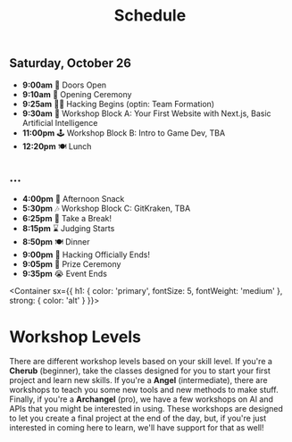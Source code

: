 
<Header sx={{ bg: 'accent' }}>

# Schedule

</Header>

<Schedule>

## Saturday, October 26
- **9:00am** 👋 Doors Open
- **9:10am** 📢 Opening Ceremony
- **9:25am** 👩‍💻 Hacking Begins (optin: Team Formation)
- **9:30am** 🧙 Workshop Block A: Your First Website with Next.js, Basic Artificial Intelligence
- **11:00pm** 🕹 Workshop Block B: Intro to Game Dev, TBA
- **12:20pm** 🍽️ Lunch

## …
- **4:00pm** 🍦 Afternoon Snack
- **5:30pm** 🎶 Workshop Block C: GitKraken, TBA
- **6:25pm** 👾 Take a Break!
- **8:15pm** ⌛ Judging Starts
- **8:50pm** 🍽️ Dinner
- **9:00pm** 🛑 Hacking Officially Ends!
- **9:05pm** 📢 Prize Ceremony
- **9:35pm** 😭 Event Ends

</Schedule>

<Container 
  sx={{
    h1: {
      color: 'primary',
      fontSize: 5,
      fontWeight: 'medium'
    },
    strong: {
      color: 'alt'
    }
  }}>

# Workshop Levels

There are different workshop levels based on your skill level. If you're a **Cherub** (beginner), take the classes designed for you to start your first project and learn new skills. If you're a **Angel** (intermediate), there are workshops to teach you some new tools and new methods to make stuff. Finally, if you're a **Archangel** (pro), we have a few workshops on AI and APIs that you might be interested in using. These workshops are designed to let you create a final project at the end of the day, but, if you're just interested in coming here to learn, we'll have support for that as well!

</Container>
